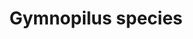 ---
title: Gymnopilus species
aka:
  - magic gym
  - laughing gym
  - owaraitake
family_members:
  - Gymnopilus purpuratus
  - Gymnopilus junonius
  - Gymnopilus aeruginosus
  - Gymnopilus luteofolius
  - Gymnopilus luteus
  - Gymnopilus subpurpuratus
  - Gymnopilus braendlei
  - Gymnopilus intermedius
  - Gymnopilus luteoviridis
  - Gymnopilus validipes
  - Gymnopilus viridians
duration_chart_title: Oral Duration of Gymnopilus purpuratus
duration_chart:
  total: 4–6 h
  onset: 30m
  coming_up: 2h
  plateau: 2.5h
  coming_down: 90m
positive_effects: euphoria, empathy, stimulation
neutral_effects: visuals
negative_effects: nausea, muscle tension, confusion, anxiety
image_location: /src/assets/Images/Gymnopilus species/Gym_mushroom_iN2.jpg
image_caption: Gym mushroom by Caitlin Anderson
dosage_table:
  title: Oral Dosage of Dried Gymnopilus purpuratus
  threshold: 300 mg
  light: 800 mg
  common: 3 g
  strong: 8 g
  heavy: 16+ g
--- 
